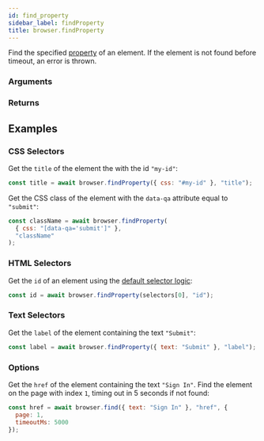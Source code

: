 ```yaml
---
id: find_property
sidebar_label: findProperty
title: browser.findProperty
---
```



<Syntax code="browser.findProperty(selector, property, [options={}])" />

Find the specified [property](https://developer.mozilla.org/en-US/docs/Web/HTML/Attributes) of an element. If the element is not found before timeout, an error is thrown.

### Arguments

<ArgumentSelector />
<Argument description="The property of the element to return." name="property" type="string" />
<ArgumentFindElementOptions />

### Returns

<Argument
  description="Resolves to the value of the specfied property of the element."
  name=""
  type="Promise<string | null | undefined>"
/>

## Examples

### CSS Selectors

Get the `title` of the element the with the id `"my-id"`:

```js
const title = await browser.findProperty({ css: "#my-id" }, "title");
```

Get the CSS class of the element with the `data-qa` attribute equal to `"submit"`:

```js
const className = await browser.findProperty(
  { css: "[data-qa='submit']" },
  "className"
);
```

### HTML Selectors

Get the `id` of an element using the [default selector logic](../../use_custom_selectors#default-selector-logic):

```js
const id = await browser.findProperty(selectors[0], "id");
```

### Text Selectors

Get the `label` of the element containing the text `"Submit"`:

```js
const label = await browser.findProperty({ text: "Submit" }, "label");
```

### Options

Get the `href` of the element containing the text `"Sign In"`. Find the element on the page with index `1`, timing out in 5 seconds if not found:

```js
const href = await browser.find({ text: "Sign In" }, "href", {
  page: 1,
  timeoutMs: 5000
});
```
